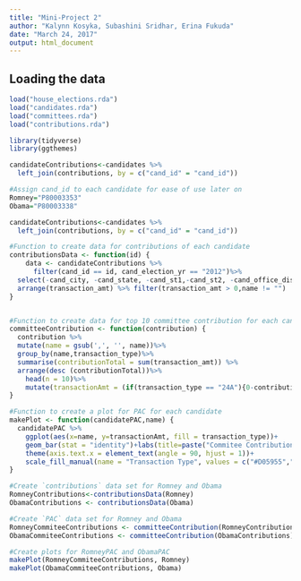 ```yaml
---
title: "Mini-Project 2"
author: "Kalynn Kosyka, Subashini Sridhar, Erina Fukuda"
date: "March 24, 2017"
output: html_document
---
```

## Loading the data
```r
load("house_elections.rda")
load("candidates.rda")
load("committees.rda")
load("contributions.rda")
```

```r
library(tidyverse)
library(ggthemes)
```

```r
candidateContributions<-candidates %>%
  left_join(contributions, by = c("cand_id" = "cand_id"))
```

```r
#Assign cand_id to each candidate for ease of use later on
Romney="P80003353"
Obama="P80003338"

candidateContributions<-candidates %>%
  left_join(contributions, by = c("cand_id" = "cand_id"))

#Function to create data for contributions of each candidate
contributionsData <- function(id) {
	data <- candidateContributions %>%
	  filter(cand_id == id, cand_election_yr == "2012")%>%
  select(-cand_city, -cand_state, -cand_st1,-cand_st2, -cand_office_district, -cand_status, -cand_zip, -amndt_ind, -image_num, -zip_code, -employer, -occupation, -file_num, -memo_cd, -memo_text, -sub_id) %>%
  arrange(transaction_amt) %>% filter(transaction_amt > 0,name != "")
}


#Function to create data for top 10 committee contribution for each candidate
committeeContribution <- function(contribution) {
  contribution %>%
  mutate(name = gsub(',', '', name))%>%
  group_by(name,transaction_type)%>%
  summarise(contributionTotal = sum(transaction_amt)) %>%
  arrange(desc (contributionTotal))%>%
    head(n = 10)%>%
    mutate(transactionAmt = (if(transaction_type == "24A"){0-contributionTotal} else{contributionTotal}))
}

#Function to create a plot for PAC for each candidate
makePlot <- function(candidatePAC,name) {
  candidatePAC %>%
    ggplot(aes(x=name, y=transactionAmt, fill = transaction_type))+
    geom_bar(stat = "identity")+labs(title=paste("Commitee Contribution towards ", if(name == "P80003353"){"Romney"}else{"Obama"}), x = "Committee", y = "Contribution Amount ($)")+
    theme(axis.text.x = element_text(angle = 90, hjust = 1))+
    scale_fill_manual(name = "Transaction Type", values = c("#D05955","#3B4C5D", "#66AD9B", "#D05955","#3B4C5D",   "#66AD9B","#D05955","#3B4C5D"))
}

#Create `contributions` data set for Romney and Obama
RomneyContributions<-contributionsData(Romney)
ObamaContributions <- contributionsData(Obama)

#Create `PAC` data set for Romney and Obama
RomneyCommiteeContributions <- committeeContribution(RomneyContributions)
ObamaCommiteeContributions <- committeeContribution(ObamaContributions)
```


```r
#Create plots for RomneyPAC and ObamaPAC
makePlot(RomneyCommiteeContributions, Romney)
makePlot(ObamaCommiteeContributions, Obama)
```
